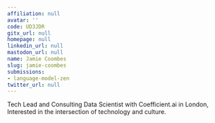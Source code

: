 ```yaml
---
affiliation: null
avatar: ''
code: UD3JDR
gitx_url: null
homepage: null
linkedin_url: null
mastodon_url: null
name: Jamie Coombes
slug: jamie-coombes
submissions:
- language-model-zen
twitter_url: null
---
```


Tech Lead and Consulting Data Scientist with Coefficient.ai in London, Interested in the intersection of technology and culture.
